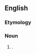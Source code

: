 ==English==

===Etymology===
{{compound|long|shot|lang=en}}

===Noun===
{{en-noun}}

# {{alternative spelling of|long shot|lang=en}}.